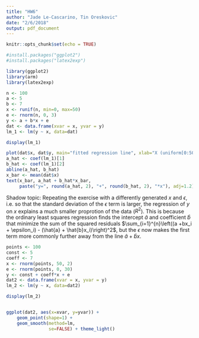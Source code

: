 ```yaml
---
title: "HW6"
author: "Jade Le-Cascarino, Tin Oreskovic"
date: "2/6/2018"
output: pdf_document
---
```


```r
knitr::opts_chunk$set(echo = TRUE)
```

```r
#install.packages("ggplot2")
#install.packages("latex2exp")
```

```r
library(ggplot2)
library(arm)
library(latex2exp)

n <- 100
a <- 5
b <- 7 
x <- runif(n, min=0, max=50)
e <- rnorm(n, 0, 3)
y <- a + b*x + e
dat <- data.frame(xvar = x, yvar = y)
lm_1 <- lm(y ~ x, data=dat)

display(lm_1)

plot(dat$x, dat$y, main="fitted regression line", xlab="X (uniform[0:50])", ylab="Y = 5 + 7*x + e")
a_hat <- coef(lm_1)[1]
b_hat <- coef(lm_1)[2]
abline(a_hat, b_hat)
x_bar <- mean(dat$x)
text(x_bar, a_hat + b_hat*x_bar,
     paste("y=", round(a_hat, 2), "+", round(b_hat, 2), "*x"), adj=1.2)
```

Shadow topic:
Repeating the exercise with a differently generated $x$ and $\epsilon$, i.e. so that the standard deviation of the $\epsilon$ term is larger, the regression of $y$ on $x$ explains a much smaller proprotion of the data ($R^2$). This is because the ordinary least squares regression finds the intercept $\hat{a}$ and coefficient $\hat{b}$ that minimize the sum of the squared residuals $\sum_{i=1}^{n}\left((a +bx_i + \epsilon_i) - (\hat{a} + \hat{b}x_i)\right)^2$, but the $\epsilon$ now makes the first term more commonly further away from the line $\hat{a} + \hat{b}x$.
```r
points <- 100
const <- 5
coeff <- 7 
x <- rnorm(points, 50, 2)
e <- rnorm(points, 0, 30)
y <- const + coeff*x + e
dat2 <- data.frame(xvar = x, yvar = y)
lm_2 <- lm(y ~ x, data=dat2)

display(lm_2)


ggplot(dat2, aes(x=xvar, y=yvar)) +
    geom_point(shape=1) +    
    geom_smooth(method=lm,   
                se=FALSE) + theme_light()   
```

